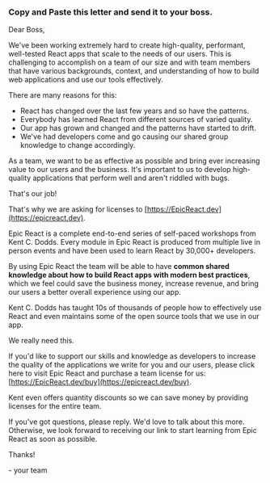 ### Copy and Paste this letter and send it to your boss.

<div
  className="sm:px-10 px-6 sm:py-5 py-2 bg-gray-100 sm:rounded-md sm::-mx-10 -mx-8 text-black">

  Dear Boss,

  We've been working extremely hard to create high-quality, performant,
  well-tested React apps that scale to the needs of our users. This is
  challenging to accomplish on a team of our size and with team members that
  have various backgrounds, context, and understanding of how to build web
  applications and use our tools effectively.

  There are many reasons for this:

  - React has changed over the last few years and so have the patterns.
  - Everybody has learned React from different sources of varied quality.
  - Our app has grown and changed and the patterns have started to drift.
  - We've had developers come and go causing our shared group knowledge to
  change accordingly.

  As a team, we want to be as effective as possible and bring ever increasing
  value to our users and the business. It's important to us to develop
  high-quality applications that perform well and aren't riddled with bugs.

  That's our job!

  That's why we are asking for licenses to
  [https://EpicReact.dev](https://epicreact.dev).

  Epic React is a complete end-to-end series of self-paced workshops from Kent
  C. Dodds. Every module in Epic React is produced from multiple live in person
  events and have been used to learn React by 30,000+ developers.

  By using Epic React the team will be able to have <strong className="text-black">common shared knowledge
  about how to build React apps with modern best practices</strong>, which we feel
  could save the business money, increase revenue, and bring our users a better
  overall experience using our app.

  Kent C. Dodds has taught 10s of thousands of people how to effectively use
  React and even maintains some of the open source tools that we use in our app.

  We really need this.

  If you'd like to support our skills and knowledge as developers to increase
  the quality of the applications we write for you and our users, please click
  here to visit Epic React and purchase a team license for us:
  [https://EpicReact.dev/buy](https://epicreact.dev/buy).

  Kent even offers quantity discounts so we can save money by providing licenses
  for the entire team.

  If you've got questions, please reply. We'd love to talk about this more.
  Otherwise, we look forward to receiving our link to start learning from Epic
  React as soon as possible.

  Thanks!

  \- your team

</div>
